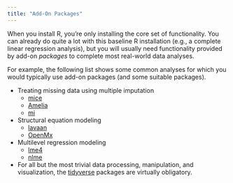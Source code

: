 ---
title: "Add-On Packages"
---

When you install R, you're only installing the core set of functionality. You can already do quite a lot with this
baseline R installation (e.g., a complete linear regression analysis), but you will usually need functionality provided
by add-on *packages* to complete most real-world data analyses.

For example, the following list shows some common analyses for which you would typically use add-on packages (and some
suitable packages).

- Treating missing data using multiple imputation
  - [mice](https://cran.r-project.org/web/packages/mice/index.html)
  - [Amelia](https://cran.r-project.org/web/packages/Amelia/index.html)
  - [mi](https://cran.r-project.org/web/packages/mi/index.html)
- Structural equation modeling
  - [lavaan](https://cran.r-project.org/web/packages/lavaan/index.html)
  - [OpenMx](https://cran.r-project.org/web/packages/OpenMx/index.html)
- Multilevel regression modeling
  - [lme4](https://cran.r-project.org/web/packages/lme4/index.html)
  - [nlme](https://cran.r-project.org/web/packages/nlme/index.html)
- For all but the most trivial data processing, manipulation, and visualization, the [tidyverse](https://www.tidyverse.org/)
packages are virtually obligatory.
